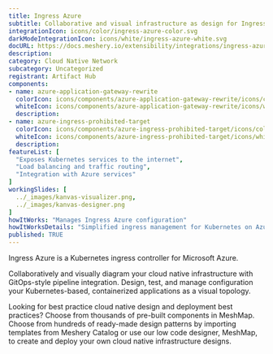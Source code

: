```yaml
---
title: Ingress Azure
subtitle: Collaborative and visual infrastructure as design for Ingress Azure
integrationIcon: icons/color/ingress-azure-color.svg
darkModeIntegrationIcon: icons/white/ingress-azure-white.svg
docURL: https://docs.meshery.io/extensibility/integrations/ingress-azure
description: 
category: Cloud Native Network
subcategory: Uncategorized
registrant: Artifact Hub
components: 
- name: azure-application-gateway-rewrite
  colorIcon: icons/components/azure-application-gateway-rewrite/icons/color/azure-application-gateway-rewrite-color.svg
  whiteIcon: icons/components/azure-application-gateway-rewrite/icons/white/azure-application-gateway-rewrite-white.svg
  description: 
- name: azure-ingress-prohibited-target
  colorIcon: icons/components/azure-ingress-prohibited-target/icons/color/azure-ingress-prohibited-target-color.svg
  whiteIcon: icons/components/azure-ingress-prohibited-target/icons/white/azure-ingress-prohibited-target-white.svg
  description: 
featureList: [
  "Exposes Kubernetes services to the internet",
  "Load balancing and traffic routing",
  "Integration with Azure services"
]
workingSlides: [
  ../_images/kanvas-visualizer.png,
  ../_images/kanvas-designer.png
]
howItWorks: "Manages Ingress Azure configuration"
howItWorksDetails: "Simplified ingress management for Kubernetes on Azure"
published: TRUE
---
```

<p>
Ingress Azure is a Kubernetes ingress controller for Microsoft Azure.
</p>
<p>
    Collaboratively and visually diagram your cloud native infrastructure with GitOps-style pipeline integration. Design, test, and manage configuration your Kubernetes-based, containerized applications as a visual topology.
</p>
<p>
    Looking for best practice cloud native design and deployment best practices? Choose from thousands of pre-built components in MeshMap. Choose from hundreds of ready-made design patterns by importing templates from Meshery Catalog or use our low code designer, MeshMap, to create and deploy your own cloud native infrastructure designs.
</p>
